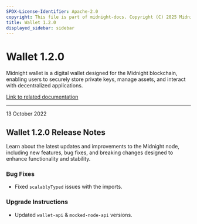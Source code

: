 ```yaml
---
SPDX-License-Identifier: Apache-2.0
copyright: This file is part of midnight-docs. Copyright (C) 2025 Midnight Foundation. Licensed under the Apache License, Version 2.0 (the "License"); You may not use this file except in compliance with the License. You may obtain a copy of the License at http://www.apache.org/licenses/LICENSE-2.0 Unless required by applicable law or agreed to in writing, software distributed under the License is distributed on an "AS IS" BASIS, WITHOUT WARRANTIES OR CONDITIONS OF ANY KIND, either express or implied. See the License for the specific language governing permissions and limitations under the License.
title: Wallet 1.2.0
displayed_sidebar: sidebar
---
```


# Wallet 1.2.0

Midnight wallet is a digital wallet designed for the Midnight blockchain, enabling users to securely store private keys, manage assets, and interact with decentralized applications.

[Link to related documentation](../../learn/introduction/wallets)

---

<div 
  style={{
    marginTop: '0',
    fontSize: '1rem',
    fontWeight: 'normal',
    marginBottom: '0.5rem'
  }}
>
  13 October 2022
</div>

## Wallet 1.2.0 Release Notes

Learn about the latest updates and improvements to the Midnight node, including new features, bug fixes, and breaking changes designed to enhance functionality and stability.

### Bug Fixes

- Fixed `scalablyTyped` issues with the imports.

### Upgrade Instructions

- Updated `wallet-api` & `mocked-node-api` versions.